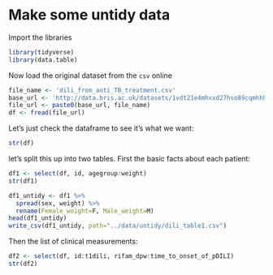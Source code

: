Make some untidy data
========================================================

Import the libraries
```r
library(tidyverse)
library(data.table)
```

Now load the original dataset from the `csv` online

```r
file_name <- 'dili_from_anti_TB_treatment.csv'
base_url <- 'http://data.bris.ac.uk/datasets/1vdt21e4mhxxd27hso89cqmhhh/'
file_url <- paste0(base_url, file_name)
df <- fread(file_url)
```

Let's just check the dataframe to see it's what we want: 
```r
str(df)
```

let's split this up into two tables. First the basic facts about each patient:

```r
df1 <- select(df, id, agegroup:weight)
str(df1)
```

```r
df1_untidy <- df1 %>%
  spread(sex, weight) %>%
  rename(Female_weight=F, Male_weight=M) 
head(df1_untidy)
write_csv(df1_untidy, path="../data/untidy/dili_table1.csv")
```




Then the list of clinical measurements:

```r
df2 <- select(df, id:t1dili, rifam_dpw:time_to_onset_of_pDILI)
str(df2)
```


